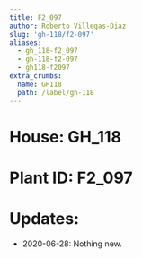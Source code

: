 ```yaml
---
title: F2_097
author: Roberto Villegas-Diaz
slug: 'gh-118/f2-097'
aliases:
  - gh_118-f2_097
  - gh-118-f2-097
  - gh118-f2097
extra_crumbs:
  name: GH118
  path: /label/gh-118
---
```


# **House**: GH_118
# **Plant ID**: F2_097
# **Updates**: 
 - 2020-06-28: Nothing new.
